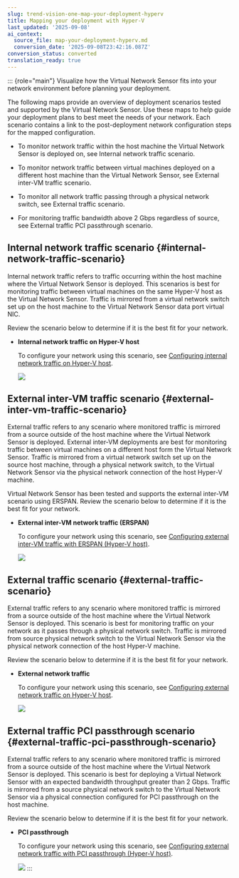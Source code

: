 ```yaml
---
slug: trend-vision-one-map-your-deployment-hyperv
title: Mapping your deployment with Hyper-V
last_updated: '2025-09-08'
ai_context:
  source_file: map-your-deployment-hyperv.md
  conversion_date: '2025-09-08T23:42:16.087Z'
conversion_status: converted
translation_ready: true
---
```


::: {role="main"}
Visualize how the Virtual Network Sensor fits into your network environment before planning your deployment.

The following maps provide an overview of deployment scenarios tested and supported by the Virtual Network Sensor. Use these maps to help guide your deployment plans to best meet the needs of your network. Each scenario contains a link to the post-deployment network configuration steps for the mapped configuration.

- To monitor network traffic within the host machine the Virtual Network Sensor is deployed on, see Internal network traffic scenario.

- To monitor network traffic between virtual machines deployed on a different host machine than the Virtual Network Sensor, see External inter-VM traffic scenario.

- To monitor all network traffic passing through a physical network switch, see External traffic scenario.

- For monitoring traffic bandwidth above 2 Gbps regardless of source, see External traffic PCI passthrough scenario.

## Internal network traffic scenario {#internal-network-traffic-scenario}

Internal network traffic refers to traffic occurring within the host machine where the Virtual Network Sensor is deployed. This scenarios is best for monitoring traffic between virtual machines on the same Hyper-V host as the Virtual Network Sensor. Traffic is mirrored from a virtual network switch set up on the host machine to the Virtual Network Sensor data port virtual NIC.

Review the scenario below to determine if it is the best fit for your network.

- **Internal network traffic on Hyper-V host**

  To configure your network using this scenario, see [Configuring internal network traffic on Hyper-V host](internal-traffic-hyper-v-host.mdx).

  ![](/images/HyperV_Internal=GUID-1479e039-e31d-43bf-aedc-2bf66085fef0.webp)

## External inter-VM traffic scenario {#external-inter-vm-traffic-scenario}

External traffic refers to any scenario where monitored traffic is mirrored from a source outside of the host machine where the Virtual Network Sensor is deployed. External inter-VM deployments are best for monitoring traffic between virtual machines on a different host form the Virtual Network Sensor. Traffic is mirrored from a virtual network switch set up on the source host machine, through a physical network switch, to the Virtual Network Sensor via the physical network connection of the host Hyper-V machine.

Virtual Network Sensor has been tested and supports the external inter-VM scenario using ERSPAN. Review the scenario below to determine if it is the best fit for your network.

- **External inter-VM network traffic (ERSPAN)**

  To configure your network using this scenario, see [Configuring external inter-VM traffic with ERSPAN (Hyper-V host)](vm-traffic-erspan-hyper-v.mdx).

  ![](/images/HyperV_InterVM_ERSPAN=GUID-7b152ca7-72c1-4788-8eb7-5715e19b259e.webp)

## External traffic scenario {#external-traffic-scenario}

External traffic refers to any scenario where monitored traffic is mirrored from a source outside of the host machine where the Virtual Network Sensor is deployed. This scenario is best for monitoring traffic on your network as it passes through a physical network switch. Traffic is mirrored from source physical network switch to the Virtual Network Sensor via the physical network connection of the host Hyper-V machine.

Review the scenario below to determine if it is the best fit for your network.

- **External network traffic**

  To configure your network using this scenario, see [Configuring external network traffic on Hyper-V host](external-traffic-hyper-v-host.mdx).

  ![](/images/HyperV_External=GUID-42958ad4-969b-492b-80be-c1be81c6252a.webp)

## External traffic PCI passthrough scenario {#external-traffic-pci-passthrough-scenario}

External traffic refers to any scenario where monitored traffic is mirrored from a source outside of the host machine where the Virtual Network Sensor is deployed. This scenario is best for deploying a Virtual Network Sensor with an expected bandwidth throughput greater than 2 Gbps. Traffic is mirrored from a source physical network switch to the Virtual Network Sensor via a physical connection configured for PCI passthrough on the host machine.

Review the scenario below to determine if it is the best fit for your network.

- **PCI passthrough**

  To configure your network using this scenario, see [Configuring external network traffic with PCI passthrough (Hyper-V host)](pci-passthrough-hyper-v.mdx).

  ![](/images/HyperV_PCIPassthrough=GUID-c1e4b949-22f6-4e3d-b84f-73c5cc01e3b9.webp)
:::
